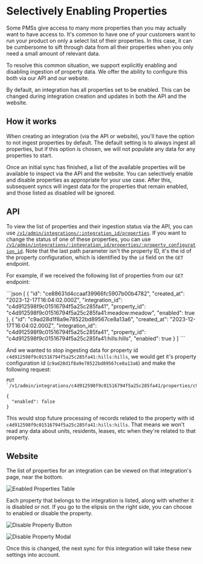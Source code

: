 # Selectively Enabling Properties

Some PMSs give access to many more properties than you may actually want to have access to.
It's common to have one of your customers want to run your product on only a select list of their properties.
In this case, it can be cumbersome to sift through data from all their properties when you only need a small amount of relevant data.

To resolve this common situation, we support explicitly enabling and disabling ingestion of property data.
We offer the ability to configure this both via our API and our website.

<Callout intent="info">
By default, an integration has all properties set to be enabled.
This can be changed during integration creation and updates in both the API and the website.
</Callout>

## How it works

When creating an integration (via the API or website), you'll have the option to not ingest properties by default.
The default setting is to always ingest all properties, but if this option is chosen, we will not populate any data for any properties to start.

Once an initial sync has finished, a list of the available properties will be available to inspect via the API and the website.
You can selectively enable and disable properties as appropriate for your use case.
After this, subsequent syncs will ingest data for the properties that remain enabled, and those listed as disabled will be ignored.

## API

To view the list of properties and their ingestion status via the API, you can use [`/v1/admin/integrations/:integration_id/properties`](https://docs.propexo.com/api-reference/api-reference/admin/get-all-my-property-configurations).
If you want to change the status of one of these properties, you can use [`/v1/admin/integrations/:integration_id/properties/:property_configuration_id`](https://docs.propexo.com/api-reference/api-reference/admin/update-a-property-configuration).
Note that the last path parameter isn't the property ID, it's the id of the property configuration, which is identified by the `id` field on the `GET` endpoint.

For example, if we received the following list of properties from our `GET` endpoint:

<CodeBlock title="Example Payload">
```json
[
  {
    "id": "ce88631d4ccaaf39966fc5907b00b4782",
    "created_at": "2023-12-17T16:04:02.000Z",
    "integration_id": "c4d912598f9c01516794f5a25c285fa41",
    "property_id": "c4d912598f9c01516794f5a25c285fa41:meadow:meadow",
    "enabled": true
  },
  {
    "id": "c9ad28d1f8a9e78522bd89567ce8a13a6",
    "created_at": "2023-12-17T16:04:02.000Z",
    "integration_id": "c4d912598f9c01516794f5a25c285fa41",
    "property_id": "c4d912598f9c01516794f5a25c285fa41:hills:hills",
    "enabled": true
  }
]
```
</CodeBlock>

And we wanted to stop ingesting data for property id `c4d912598f9c01516794f5a25c285fa41:hills:hills`, we would get it's property configuration id (`c9ad28d1f8a9e78522bd89567ce8a13a6`) and make the following request:

```
PUT `/v1/admin/integrations/c4d912598f9c01516794f5a25c285fa41/properties/c9ad28d1f8a9e78522bd89567ce8a13a6

{
  "enabled": false
}
```

This would stop future processing of records related to the property with id `c4d912598f9c01516794f5a25c285fa41:hills:hills`.
That means we won't read any data about units, residents, leases, etc when they're related to that property.

## Website

The list of properties for an integration can be viewed on that integration's page, near the bottom.

![Enabled Properties Table](https://propify-public-assets.s3.amazonaws.com/docs/enabled-properties-table.png)

Each property that belongs to the integration is listed, along with whether it is disabled or not.
If you go to the elipsis on the right side, you can choose to enabled or disable the property.

![Disable Property Button](https://propify-public-assets.s3.amazonaws.com/docs/enabled-properties-ellipsis.png)

![Disable Property Modal](https://propify-public-assets.s3.us-east-1.amazonaws.com/docs/enabled-properties-disable-modal.png)

Once this is changed, the next sync for this integration will take these new settings into account.